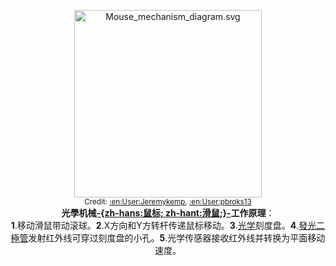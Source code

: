 <center>[[File:Mouse_mechanism_diagram.svg|300px]]<br> 
<small>Credit: [[:en:User:Jeremykemp|:en:User:Jeremykemp]], [[:en:User:pbroks13|:en:User:pbroks13]]</small><br>
'''光學机械[[鼠标|-{zh-hans:鼠标; zh-hant:滑鼠;}-]]工作原理'''：<br />
'''1'''.移动滑鼠带动滚球。'''2'''.X方向和Y方转杆传递鼠标移动。'''3'''.[[光学|光学]]刻度盘。'''4'''.[[發光二極管|發光二極管]]发射红外线可穿过刻度盘的小孔。'''5'''.光学传感器接收红外线并转换为平面移动速度。
</center>